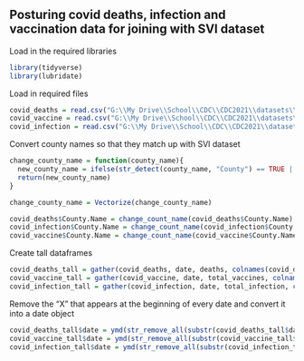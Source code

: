 ## Posturing covid deaths, infection and vaccination data for joining with SVI dataset


Load in the required libraries

```r

library(tidyverse)
library(lubridate)

```

Load in required files

```r

covid_deaths = read.csv("G:\\My Drive\\School\\CDC\\CDC2021\\datasets\\Social Science\\covid_deaths_usafacts.csv")
covid_vaccine = read.csv("G:\\My Drive\\School\\CDC\\CDC2021\\datasets\\Social Science\\covid_deaths_usafacts.csv")
covid_infection = read.csv("G:\\My Drive\\School\\CDC\\CDC2021\\datasets\\Social Science\\covid_confirmed_usafacts.csv")

```

Convert county names so that they match up with SVI dataset

```r

change_county_name = function(county_name){
  new_county_name = ifelse(str_detect(county_name, "County") == TRUE || str_detect(county_name, "county") == TRUE, substr(county_name, 1, nchar(county_name)-7), county_name)
  return(new_county_name)
}

change_county_name = Vectorize(change_county_name)

covid_deaths$County.Name = change_count_name(covid_deaths$County.Name)
covid_infection$County.Name = change_count_name(covid_infection$County.Name)
covid_vaccine$County.Name = change_count_name(covid_vaccine$County.Name)

```

Create tall dataframes

```r

covid_deaths_tall = gather(covid_deaths, date, deaths, colnames(covid_deaths)[5]:colnames(covid_deaths)[length(colnames(covid_deaths))], factor_key=F)
covid_vaccine_tall = gather(covid_vaccine, date, total_vaccines, colnames(covid_vaccine)[5]:colnames(covid_vaccine)[length(colnames(covid_vaccine))], factor_key=F)
covid_infection_tall = gather(covid_infection, date, total_infection, colnames(covid_infection)[5]:colnames(covid_infection)[length(colnames(covid_infection))], factor_key=F)

```

Remove the "X" that appears at the beginning of every date and convert it into a date object

```r

covid_deaths_tall$date = ymd(str_remove_all(substr(covid_deaths_tall$date, 2, nchar(covid_deaths_tall$date)),"\\."))
covid_vaccine_tall$date = ymd(str_remove_all(substr(covid_vaccine_tall$date, 2, nchar(covid_vaccine_tall$date)), "\\."))
covid_infection_tall$date = ymd(str_remove_all(substr(covid_infection_tall$date, 2, nchar(covid_infection_tall$date)), "\\."))

```

